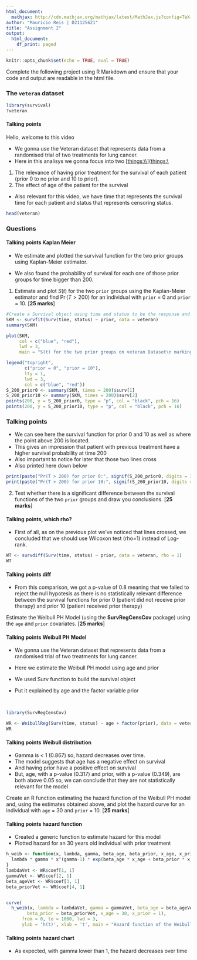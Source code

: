 ```yaml
---
html_document:
  mathjax: http://cdn.mathjax.org/mathjax/latest/MathJax.js?config=TeX-AMS-MML_HTMLorMML
author: "Mauricio Reis | D21125621"
title: "Assignment 2"
output:
  html_document:
    df_print: paged
---
```


```r
knitr::opts_chunk$set(echo = TRUE, eval = TRUE)
```

Complete the following project using R Markdown and ensure that your code and output are readable in the html file.

### The `veteran` dataset

```r
library(survival)
?veteran
```

#### Talking points

Hello, welcome to this video

-   We gonna use the Veteran dataset that represents data from a randomised trial of two treatments for lung cancer.\
-   Here in this analisys we gonna focus into two [[things:\\\\](things:\\){.uri}]([things:\\](things:\){.uri}){.uri}

1.  The relevance of having prior treatment for the survival of each patient (prior 0 to no prior and 10 to prior).\
2.  The effect of age of the patient for the survival

-   Also relevant for this video, we have time that represents the survival time for each patient and status that represents censoring status.\

```r
head(veteran)
```

### Questions

#### Talking points Kaplan Meier

-   We estimate and plotted the survival function for the two prior groups using Kaplan-Meier estimator.

-   We also found the probability of survival for each one of those prior groups for time bigger than 200.

1.  Estimate and plot $S(t)$ for the two `prior` groups using the Kaplan-Meier estimator and find $\Pr(T > 200)$ for an individual with `prior` = 0 and `prior` = 10. [**25 marks**]\

```r
#Create a Survival object using time and status to be the response and say it's explained by prior
SKM <- survfit(Surv(time, status) ~ prior, data = veteran)
summary(SKM)
```

```r
plot(SKM, 
     col = c("blue", "red"),
     lwd = 3,
     main = "S(t) for the two prior groups on veteran Dataset\n marking point of survival beyond t = 200")

legend("topright", 
       c("prior = 0", "prior = 10"), 
       lty = 1,
       lwd = 3,
       col = c("blue", "red"))
S_200_prior0 <- summary(SKM, times = 200)$surv[1]
S_200_prior10 <- summary(SKM, times = 200)$surv[2]
points(200, y = S_200_prior0, type = "p", col = "black", pch = 16)
points(200, y = S_200_prior10, type = "p", col = "black", pch = 16)

```

### Talking points

-   We can see here the survival function for prior 0 and 10 as well as where the point above 200 is located.\
-   This gives an impression that patient with previous treatment have a higher survival probability at time 200\
-   Also important to notice for later that those two lines cross\
-   Also printed here down below

```r
print(paste("Pr(T > 200) for prior 0:", signif(S_200_prior0, digits = 3)))
print(paste("Pr(T > 200) for prior 10:", signif(S_200_prior10, digits = 3)))
```

2.  Test whether there is a significant difference between the survival functions of the two `prior` groups and draw you conclusions. [**25 marks**]

#### Talking points, which rho?

-   First of all, as on the previous plot we've noticed that lines crossed, we concluded that we should use Wilcoxon test (rho=1) instead of Log-rank.\

```r
WT <- survdiff(Surv(time, status) ~ prior, data = veteran, rho = 1)
WT
```

#### Talking points diff

-   From this comparison, we got a p-value of 0.8 meaning that we failed to reject the null hypotesis as there is no statistically relevant difference between the survival functions for prior 0 (patient did not receive prior therapy) and prior 10 (patient received prior therapy)

Estimate the Weibull PH Model (using the **SurvRegCensCov** package) using the `age` and `prior` covariates. [**25 marks**]

#### Talking points Weibull PH Model

-   We gonna use the Veteran dataset that represents data from a randomised trial of two treatments for lung cancer.

-   Here we estimate the Weibull PH model using age and prior

-   We used Surv function to build the survival object

-   Put it explained by age and the factor variable prior

    \

```r
library(SurvRegCensCov)

WR <- WeibullReg(Surv(time, status) ~ age + factor(prior), data = veteran)
WR 
```

#### Talking points Weibull distribution

-   Gamma is \< 1 (0.867) so, hazard decreases over time.\
-   The model suggests that age has a negative effect on survival\
-   And having prior have a positive effect on survival\
-   But, age, with a p-value (0.317) and prior, with a p-value (0.349), are both above 0.05 so, we can conclude that they are not statistically relevant for the model

Create an R function estimating the hazard function of the Weibull PH model and, using the estimates obtained above, and plot the hazard curve for an individual with `age` = 30 and `prior` = 10. [**25 marks**]\

#### Talking points hazard function

-   Created a generic function to estimate hazard for this model\
-   Plotted hazard for an 30 years old individual with prior treatment\

```r

h_weib <- function(x, lambda, gamma, beta_age, beta_prior, x_age, x_prior) {
  lambda * gamma * x^(gamma-1) * exp(beta_age * x_age + beta_prior * x_prior)
}
lambdaVet <- WR$coef[1, 1]
gammaVet <- WR$coef[2, 1]
beta_ageVet <- WR$coef[3, 1]
beta_priorVet <- WR$coef[4, 1]


curve(
  h_weib(x, lambda = lambdaVet, gamma = gammaVet, beta_age = beta_ageVet, 
        beta_prior = beta_priorVet, x_age = 30, x_prior = 1), 
      from = 0, to = 1000, lwd = 3, 
      ylab = 'h(t)', xlab = 't', main = "Hazard function of the Weibull PH model for \nindividual with age 30 and prior treatment")
```

#### Talking points hazard chart

-   As expected, with gamma lower than 1, the hazard decreases over time
